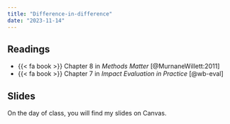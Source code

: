 ```yaml
---
title: "Difference-in-difference"
date: "2023-11-14"
---
```


## Readings

- {{< fa book >}} Chapter 8 in *Methods Matter* [@MurnaneWillett:2011]
- {{< fa book >}} Chapter 7 in *Impact Evaluation in Practice* [@wb-eval]

## Slides

On the day of class, you will find my slides on Canvas. 
